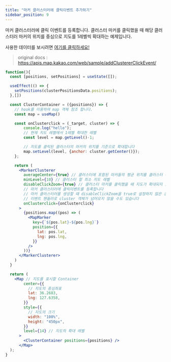 ```yaml
---
title: "마커 클러스터러에 클릭이벤트 추가하기"
sidebar_position: 9
---
```


마커 클러스터러에 클릭 이벤트를 등록합니다. 클러스터 마커를 클릭했을 때 해당 클러스터러 마커의 위치를 중심으로 지도를 1레벨씩 확대하는 예제입니다.

사용한 데이터를 보시려면 [여기를 클릭하세요!](https://apis.map.kakao.com/download/web/data/chicken.json)

> original docs : https://apis.map.kakao.com/web/sample/addClustererClickEvent/

```jsx live
function(){
  const [positions, setPositions] = useState([]);

  useEffect(() => {
    setPositions(clusterPositionsData.positions);
  },[])

  const ClusterContainer = ({positions}) => {
    // hook를 이용하여 map 객체 참조 합니다.
    const map = useMap()

    const onClusterclick = (_target, cluster) => {
        console.log("hello");
        // 현재 지도 레벨에서 1레벨 확대한 레벨
        const level = map.getLevel()-1;

        // 지도를 클릭된 클러스터의 마커의 위치를 기준으로 확대합니다
        map.setLevel(level, {anchor: cluster.getCenter()});
    };

    return (
      <MarkerClusterer
        averageCenter={true} // 클러스터에 포함된 마커들의 평균 위치를 클러스터 마커 위치로 설정
        minLevel={10} // 클러스터 할 최소 지도 레벨
        disableClickZoom={true} // 클러스터 마커를 클릭했을 때 지도가 확대되지 않도록 설정한다
        // 마커 클러스터러에 클릭이벤트를 등록합니다
        // 마커 클러스터러를 생성할 때 disableClickZoom을 true로 설정하지 않은 경우
        // 이벤트 헨들러로 cluster 객체가 넘어오지 않을 수도 있습니다
        onClusterclick={onClusterclick}
      >
        {positions.map((pos) => (
          <MapMarker
            key={`${pos.lat}-${pos.lng}`}
            position={{
              lat: pos.lat,
              lng: pos.lng,
            }}
          />
        ))}
      </MarkerClusterer>
    )
  }

  return (
    <Map // 지도를 표시할 Container
        center={{
          // 지도의 중심좌표
          lat: 36.2683,
          lng: 127.6358,
        }}
        style={{
          // 지도의 크기
          width: "100%",
          height: "450px",
        }}
        level={14} // 지도의 확대 레벨
      >
        <ClusterContainer positions={positions} />
      </Map>
  );
}
```
